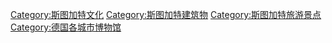 [[Category:斯图加特文化|Category:斯图加特文化]]
[[Category:斯图加特建筑物|Category:斯图加特建筑物]]
[[Category:斯图加特旅游景点|Category:斯图加特旅游景点]]
[[Category:德国各城市博物馆|Category:德国各城市博物馆]]